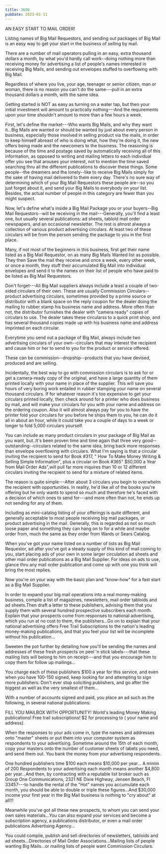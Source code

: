 ```yaml
---
title: 3608
pubDate: 2023-01-11
---
```


AN EASY START TO MAIL ORDER!

Listing names of Big Mail Requestors, and sending out packages of
Big Mail is an easy way to get your start in the business of
selling by mail.

There are a number of mail operators pulling in an easy, extra
thousand dollars a month, by what you'd hardly call work--doing
nothing more than receiving money for advertising a list of
people's names interested in receiving Big Mails, and sending out
envelopes stuffed to overflowing with Big Mail.

Regardless of where you live, your age, teenager or senior
citizen, man or woman, there is no reason you can't do the
same---pull in an extra thousand dollars a month, with the same
idea.

Getting started is NOT as easy as turning on a water tap, but
then your initial investment will amount to practically
nothing---And the requirements upon your time shouldn't amount to
more than a few hours a week.

First, let's define the market---Who wants Big Mails, and why
they want it...Big Mails are wanted or should be wanted by just
about every person in business, especially those involved in
selling  product via the mails, in order to keep himself abreast
of who is doing what, how they're doing it, the new offers being
made and the newcomers to the business. The reasoning is because
of the time and postage saved by automatically receiving all of
this information, as opposed to writing and mailing letters to
each individual offer you see that arouses your interest, not to
mention the time saved searching thru all the different
publications to discover these things. Some people--the dreamers
and the lonely--like to receive Big Mails simply for the sake of
having mail delivered to them every day. There's no sure way of
determining which of your Big Mail Requestors these people
are--so you just forget about it, and send your Big Mails to
everybody on your list. Besides, the actual number of people in
this category are fewer than you might suspect.

Now, let's define what's inside a Big Mail Package you or your
buyers--Big Mail Requestors--will be receiving in the
mail---Generally, you'll find a least one, but usually several
publications: ad sheets, tabloid mail order newspapers, and an
occasional newsletter. The rest is almost always a collection of
various product advertising circulars. At least two of these
circulars will be from the person sending the package to you in
the first place.

Many, if not most of the beginners in this business, first get
their name listed as a Big Mail Requestor, on as many Big Mails
Wanted list as possible. They then Save the mail they receive and
once a week, every other week, or once a month, they stuff their
accumulated Big Mail into individual envelopes and send it to the
names on their list of people who have paid to be listed as Big
Mail Requestors.

Don't forget---All Big Mail suppliers always include a least a
couple of two-sided circulars of their own. These are usually
Commission Circulars--product advertising circulars, sometimes
provided by a prime source or distributor with a blank space on
the reply coupon for the dealer doing the mailing to rubber stamp
his business name and address. More often than not, the
distributor furnishes the dealer with "camera ready" copies of
circulars to use. The dealer takes these circularss to a quick
print shop, and has several thousand copies made up with his
business name and address imprinted on each circular.

Everytime you send out a package of Big Mail, always include two
advertising circulars of your own--circulars that may interest
the recipient and cause him or her to send to you for the product
or service offered.

These can be commission--dropship--products that you have
devised, produced and are selling.

Incidentally, the best way to go with commission circulars is to
ask for or get a camera-ready copy of the original, and have a
large quantity of them printed locally with your name in place of
the supplier. This will save you hours of very boring work
entailed in rubber stamping your name on several thousand
circulars. If for whatever reason it's too expensive to get your
circulars printed locally, then check around for a printer who
does business by mail, and will make your circulars for you with
your name and address on the ordering coupon. Also it will almost
always pay for you to have the printer fold your circulars for
you before he ships them to you, he can do it all in about an
hour, while it could take you a couple of days to a week or
longer to fold 5,000 circulars yourself.

You can include as many product circulars in your package of Big
Mail as you want, but..It's been proven time and time again that
three very good--outstanding--circulars related to the same idea,
bring back more responses than envelope overflowing with
circulars. What I'm saying is that a circular inviting the 
recipient to send for Book #317, " How To Make Money Writing &
Selling Simple Information", plus  a circular on Book #365"
$50,000 a Year from Mail Order Ads",will pull far more inquires
than 10 or 12 different circulars inviting the recipient to send
for a mixture of related items.

The reason is quite simple---After about 3 circulars you begin to
overwhelm the recipient with opportunities. In reality, he'd like
all of the books you're offering but he only wants to spend so
much and therefore he's faced with a decision of which ones to
send for---and more often than not, he ends up not sending for
any of them.


Including as mini-catalog listing of your offerings is quite
different, and generally acceptable to most people receiving big
mail packages, or product advertising in the mail. Generally,
this is regarded as not so much loose paper and something they
can hang on to for a while and maybe order from, much the same as
they order from Wards or Sears Catalog.

When you've got your name listed on a number of lists as Big Mail
Requestor, ad after you've got a steady supply of this kind of
mail coming to you, start placing ads of your own in some larger
circulation ad sheets and other mail order publications as a Big
Mail Supplier. For ideas on ads to use, glance thru any mail
order publication and come up with one you think will bring the
most replies.

Now you're on your way with the basic plan and "know-how" for a
fast start as a Big Mail Supplier.

In order to expand your big mail operations into a real
money-making business, compile a list of magazines, newsletters,
mail order tabloids and ad sheets.Then draft a letter to these
publishers, advising them that you supply them with several
hundred prospective subscribers each month. Explain that your
prospects come from responses to national advertising, which you
run at no cost to them, the publishers...Go on to explain that
your national advertising offers Free Trail Subscriptions to the
nation's leading money-making publications, and that you feel
your list will be incomplete without his publication...

Sweeten the pot further by detailing how you'll be sending the
names and addresses of these fresh prospects on peel 'n stick
labels---that these mailing lists will belong to him on
receipt---and that you encourage him to copy them for follow up
mailings...

You charge each of these publishers $100 a year for this service,
and even when you have 100-150 signed, keep looking for and
attempting to sign more publishers. Don't ever stop soliciting
publishers, and go after the biggest as well as the very smallest
of them...

With a number of accounts signed and paid, you place an ad such
as the following, in several national publications:

FILL YOU MAILBOX WITH OPPORTUNITY! World's leading Money Making
publications! Free trail subscriptions! $2 for processing to (
your name and address).

When the responses to your ads come in, type the names and
addresses onto "master" sheets or put them into your computer
system as respondents to your advertising. Sometime around the
15th of each month, copy your masters onto the number of customer
sheets of labels you need, and send them out. You bank the money
from your advertising respondents.

One hundred publishers time $100 each means $10,000 per year... 
A minim of 200 Respondents to your advertising each month means
another $4,800 per year...And then, by contracting with a
reputable list broker such as Group One Communications, 2321 NE
Dixie Highway, Jensen Beach, Fl 33457---to handle the rental of
the "Hot" names you accumulate each month, you should be able to
double or triple these figures...And $30,000 income your first
year in the Big Mail business is nothing to "cry about" at all!!!

Meanwhile you've got all these new prospects, to whom you can
send your own sales materials...You can also expand your services
and become a subscription agency, a publications distributor, or
even a mail order publications Advertising Agency...

You could compile, publish and sell directories of newsletters,
tabloids and ad sheets...Directories of Mail Order
Associations...Mailing lists of people wanting Big Mails...or
mailing lists of people want Commission Circulars.